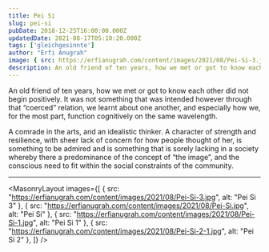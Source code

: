 ```yaml
---
title: Pei Si
slug: pei-si
pubDate: 2018-12-25T16:00:00.000Z
updatedDate: 2021-08-17T05:10:20.000Z
tags: ['gleichgesinnte']
author: "Erfi Anugrah"
image: { src: https://erfianugrah.com/content/images/2021/08/Pei-Si-3.jpg, alt: pei-si-3 }
description: An old friend of ten years, how we met or got to know each other did not begin positively. It was not something that was intended however through that “coerced” relation, we learnt about one another, and especially how we, for the most part, function cognitively on the same wavelength.
---
```


An old friend of ten years, how we met or got to know each other did not begin positively. It was not something that was intended however through that “coerced” relation, we learnt about one another, and especially how we, for the most part, function cognitively on the same wavelength.

A comrade in the arts, and an idealistic thinker. A character of strength and resilience, with sheer lack of concern for how people thought of her, is something to be admired and is something that is sorely lacking in a society whereby there a predominance of the concept of “the image”, and the conscious need to fit within the social constraints of the community.

---

<MasonryLayout images={[
    { src: "https://erfianugrah.com/content/images/2021/08/Pei-Si-3.jpg", alt: "Pei Si 3" },
    { src: "https://erfianugrah.com/content/images/2021/08/Pei-Si.jpg", alt: "Pei Si" },
    { src: "https://erfianugrah.com/content/images/2021/08/Pei-Si-1.jpg", alt: "Pei Si 1" },
    { src: "https://erfianugrah.com/content/images/2021/08/Pei-Si-2-1.jpg", alt: "Pei Si 2" },
]} />